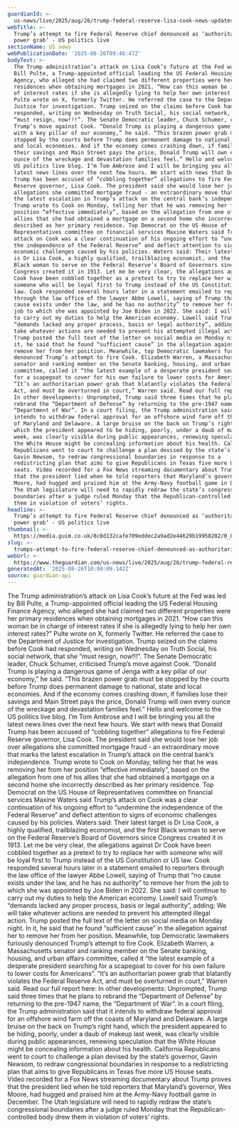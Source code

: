 ```yaml
---
guardianId: >-
  us-news/live/2025/aug/26/trump-federal-reserve-lisa-cook-news-updates-us-politics-live
webTitle: >-
  Trump’s attempt to fire Federal Reserve chief denounced as ‘authoritarian
  power grab’ - US politics live
sectionName: US news
webPublicationDate: '2025-08-26T09:46:47Z'
bodyText: >-
  The Trump administration’s attack on Lisa Cook’s future at the Fed was led by
  Bill Pulte, a Trump-appointed official leading the US Federal Housing Finance
  Agency, who alleged she had claimed two different properties were her primary
  residences when obtaining mortgages in 2021. “How can this woman be in charge
  of interest rates if she is allegedly lying to help her own interest rates?”
  Pulte wrote on X, formerly Twitter. He referred the case to the Department of
  Justice for investigation. Trump seized on the claims before Cook had
  responded, writing on Wednesday on Truth Social, his social network, that she
  “must resign, now!!!”. The Senate Democratic leader, Chuck Schumer, criticised
  Trump’s move against Cook. “Donald Trump is playing a dangerous game of Jenga
  with a key pillar of our economy,” he said. “This brazen power grab must be
  stopped by the courts before Trump does permanent damage to national, state
  and local economies. And if the economy comes crashing down, if families lose
  their savings and Main Street pays the price, Donald Trump will own every
  ounce of the wreckage and devastation families feel.” Hello and welcome to the
  US politics live blog. I’m Tom Ambrose and I will be bringing you all the
  latest news lines over the next few hours. We start with news that Donald
  Trump has been accused of “cobbling together” allegations to fire Federal
  Reserve governor, Lisa Cook. The president said she would lose her job over
  allegations she committed mortgage fraud - an extraordinary move that marks
  the latest escalation in Trump’s attack on the central bank’s independence.
  Trump wrote to Cook on Monday, telling her that he was removing her from her
  position “effective immediately”, based on the allegation from one of his
  allies that she had obtained a mortgage on a second home she incorrectly
  described as her primary residence. Top Democrat on the US House of
  Representatives committee on financial services Maxine Waters said Trump’s
  attack on Cook was a clear continuation of his ongoing effort to “undermine
  the independence of the Federal Reserve” and deflect attention to signs of
  economic challenges caused by his policies. Waters said: Their latest target
  is Dr Lisa Cook, a highly qualified, trailblazing economist, and the first
  Black woman to serve on the Federal Reserve’s Board of Governors since
  Congress created it in 1913. Let me be very clear, the allegations against Dr
  Cook have been cobbled together as a pretext to try to replace her with
  someone who will be loyal first to Trump instead of the US Constitution or US
  law. Cook responded several hours later in a statement emailed to reporters
  through the law office of the lawyer Abbe Lowell, saying of Trump that “no
  cause exists under the law, and he has no authority” to remove her from the
  job to which she was appointed by Joe Biden in 2022. She said: I will continue
  to carry out my duties to help the American economy. Lowell said Trump’s
  “demands lacked any proper process, basis or legal authority”, adding: We will
  take whatever actions are needed to prevent his attempted illegal action.
  Trump posted the full text of the letter on social media on Monday night. In
  it, he said that he found “sufficient cause” in the allegation against her to
  remove her from her position. Meanwhile, top Democratic lawmakers furiously
  denounced Trump’s attempt to fire Cook. Elizabeth Warren, a Massachusetts
  senator and ranking member on the Senate banking, housing, and urban affairs
  committee, called it “the latest example of a desperate president searching
  for a scapegoat to cover for his own failure to lower costs for Americans”.
  “It’s an authoritarian power grab that blatantly violates the Federal Reserve
  Act, and must be overturned in court,” Warren said. Read our full report here:
  In other developments: Unprompted, Trump said three times that he plans to
  rebrand the “Department of Defense” by returning to the pre-1947 name, the
  “Department of War”. In a court filing, the Trump administration said that it
  intends to withdraw federal approval for an offshore wind farm off the coasts
  of Maryland and Delaware. A large bruise on the back on Trump’s right hand,
  which the president appeared to be hiding, poorly, under a daub of makeup last
  week, was clearly visible during public appearances, renewing speculation that
  the White House might be concealing information about his health. California
  Republicans went to court to challenge a plan devised by the state’s governor,
  Gavin Newsom, to redraw congressional boundaries in response to a
  redistricting plan that aims to give Republicans in Texas five more US House
  seats. Video recorded for a Fox News streaming documentary about Trump proves
  that the president lied when he told reporters that Maryland’s governor, Wes
  Moore, had hugged and praised him at the Army-Navy football game in December.
  The Utah legislature will need to rapidly redraw the state’s congressional
  boundaries after a judge ruled Monday that the Republican-controlled body drew
  them in violation of voters’ rights.
headline: >-
  Trump’s attempt to fire Federal Reserve chief denounced as ‘authoritarian
  power grab’ - US politics live
thumbnail: >-
  https://media.guim.co.uk/8c0d132cafe709eddec2a9ad2e44629b19958282/0_0_3000_2400/500.jpg
slug: >-
  trumps-attempt-to-fire-federal-reserve-chief-denounced-as-authoritarian-power-grab-us-politics-live
webUrl: >-
  https://www.theguardian.com/us-news/live/2025/aug/26/trump-federal-reserve-lisa-cook-news-updates-us-politics-live
generatedAt: '2025-08-26T10:00:09.142Z'
source: guardian-api
---
```

The Trump administration’s attack on Lisa Cook’s future at the Fed was led by Bill Pulte, a Trump-appointed official leading the US Federal Housing Finance Agency, who alleged she had claimed two different properties were her primary residences when obtaining mortgages in 2021. “How can this woman be in charge of interest rates if she is allegedly lying to help her own interest rates?” Pulte wrote on X, formerly Twitter. He referred the case to the Department of Justice for investigation. Trump seized on the claims before Cook had responded, writing on Wednesday on Truth Social, his social network, that she “must resign, now!!!”. The Senate Democratic leader, Chuck Schumer, criticised Trump’s move against Cook. “Donald Trump is playing a dangerous game of Jenga with a key pillar of our economy,” he said. “This brazen power grab must be stopped by the courts before Trump does permanent damage to national, state and local economies. And if the economy comes crashing down, if families lose their savings and Main Street pays the price, Donald Trump will own every ounce of the wreckage and devastation families feel.” Hello and welcome to the US politics live blog. I’m Tom Ambrose and I will be bringing you all the latest news lines over the next few hours. We start with news that Donald Trump has been accused of “cobbling together” allegations to fire Federal Reserve governor, Lisa Cook. The president said she would lose her job over allegations she committed mortgage fraud - an extraordinary move that marks the latest escalation in Trump’s attack on the central bank’s independence. Trump wrote to Cook on Monday, telling her that he was removing her from her position “effective immediately”, based on the allegation from one of his allies that she had obtained a mortgage on a second home she incorrectly described as her primary residence. Top Democrat on the US House of Representatives committee on financial services Maxine Waters said Trump’s attack on Cook was a clear continuation of his ongoing effort to “undermine the independence of the Federal Reserve” and deflect attention to signs of economic challenges caused by his policies. Waters said: Their latest target is Dr Lisa Cook, a highly qualified, trailblazing economist, and the first Black woman to serve on the Federal Reserve’s Board of Governors since Congress created it in 1913. Let me be very clear, the allegations against Dr Cook have been cobbled together as a pretext to try to replace her with someone who will be loyal first to Trump instead of the US Constitution or US law. Cook responded several hours later in a statement emailed to reporters through the law office of the lawyer Abbe Lowell, saying of Trump that “no cause exists under the law, and he has no authority” to remove her from the job to which she was appointed by Joe Biden in 2022. She said: I will continue to carry out my duties to help the American economy. Lowell said Trump’s “demands lacked any proper process, basis or legal authority”, adding: We will take whatever actions are needed to prevent his attempted illegal action. Trump posted the full text of the letter on social media on Monday night. In it, he said that he found “sufficient cause” in the allegation against her to remove her from her position. Meanwhile, top Democratic lawmakers furiously denounced Trump’s attempt to fire Cook. Elizabeth Warren, a Massachusetts senator and ranking member on the Senate banking, housing, and urban affairs committee, called it “the latest example of a desperate president searching for a scapegoat to cover for his own failure to lower costs for Americans”. “It’s an authoritarian power grab that blatantly violates the Federal Reserve Act, and must be overturned in court,” Warren said. Read our full report here: In other developments: Unprompted, Trump said three times that he plans to rebrand the “Department of Defense” by returning to the pre-1947 name, the “Department of War”. In a court filing, the Trump administration said that it intends to withdraw federal approval for an offshore wind farm off the coasts of Maryland and Delaware. A large bruise on the back on Trump’s right hand, which the president appeared to be hiding, poorly, under a daub of makeup last week, was clearly visible during public appearances, renewing speculation that the White House might be concealing information about his health. California Republicans went to court to challenge a plan devised by the state’s governor, Gavin Newsom, to redraw congressional boundaries in response to a redistricting plan that aims to give Republicans in Texas five more US House seats. Video recorded for a Fox News streaming documentary about Trump proves that the president lied when he told reporters that Maryland’s governor, Wes Moore, had hugged and praised him at the Army-Navy football game in December. The Utah legislature will need to rapidly redraw the state’s congressional boundaries after a judge ruled Monday that the Republican-controlled body drew them in violation of voters’ rights.
